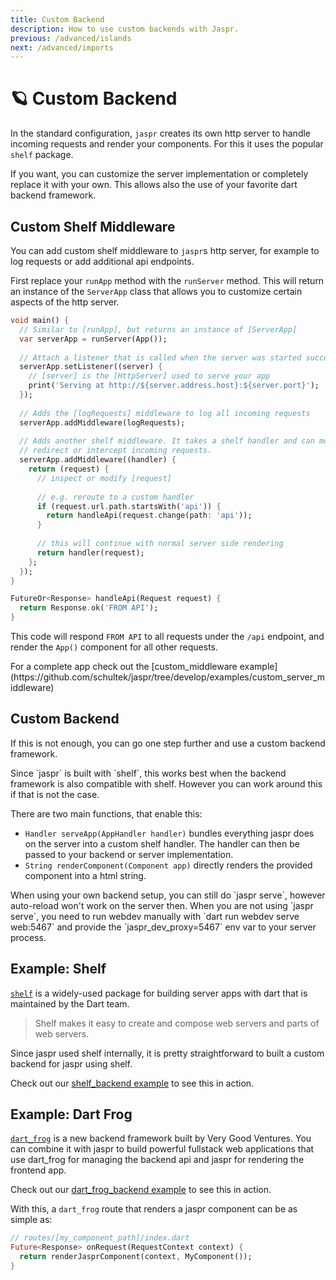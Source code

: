 ```yaml
---
title: Custom Backend
description: How to use custom backends with Jaspr.
previous: /advanced/islands
next: /advanced/imports
---
```


# 🪐 Custom Backend

In the standard configuration, `jaspr` creates its own http server to handle incoming requests and
render your components. For this it uses the popular `shelf` package.

If you want, you can customize the server implementation or completely replace it with your own.
This allows also the use of your favorite dart backend framework.

## Custom Shelf Middleware

You can add custom shelf middleware to `jaspr`s http server, for example to log requests or add
additional api endpoints.

First replace your `runApp` method with the `runServer` method. This will return an instance of
the `ServerApp` class that allows you to customize certain aspects of the http server.

```dart
void main() {
  // Similar to [runApp], but returns an instance of [ServerApp]
  var serverApp = runServer(App());
  
  // Attach a listener that is called when the server was started successfully
  serverApp.setListener((server) {
    // [server] is the [HttpServer] used to serve your app
    print('Serving at http://${server.address.host}:${server.port}');
  });
  
  // Adds the [logRequests] middleware to log all incoming requests
  serverApp.addMiddleware(logRequests);
  
  // Adds another shelf middleware. It takes a shelf handler and can modify,
  // redirect or intercept incoming requests.
  serverApp.addMiddleware((handler) {
    return (request) {
      // inspect or modify [request]
      
      // e.g. reroute to a custom handler
      if (request.url.path.startsWith('api')) {
        return handleApi(request.change(path: 'api'));
      }
      
      // this will continue with normal server side rendering
      return handler(request);
    };
  });
}

FutureOr<Response> handleApi(Request request) {
  return Response.ok('FROM API');
}
```

This code will respond `FROM API` to all requests under the `/api` endpoint, and render
the `App()` component for all other requests.

<Info>
For a complete app check out the [custom_middleware example](https://github.com/schultek/jaspr/tree/develop/examples/custom_server_middleware)
</Info>

## Custom Backend

If this is not enough, you can go one step further and use a custom backend framework.

<Info>
Since `jaspr` is built with `shelf`, this works best when the backend framework is also compatible with shelf.
However you can work around this if that is not the case.
</Info>

There are two main functions, that enable this:

- `Handler serveApp(AppHandler handler)` bundles everything jaspr does on the server into a custom shelf handler.
  The handler can then be passed to your backend or server implementation.
- `String renderComponent(Component app)` directly renders the provided component into a html string.

<Warning>
When using your own backend setup, you can still do `jaspr serve`, however auto-reload won't work 
on the server then.
</Warning>

<Warning>
When you are not using `jaspr serve`, you need to run webdev manually with 
`dart run webdev serve web:5467` and provide the `jaspr_dev_proxy=5467` env var to your server process.
</Warning>

## Example: Shelf

[`shelf`](https://pub.dev/packages/shelf) is a widely-used package for building server apps with dart that is 
maintained by the Dart team.

> Shelf makes it easy to create and compose web servers and parts of web servers.

Since jaspr used shelf internally, it is pretty straightforward to built a custom backend for jaspr using
shelf. 

Check out our [shelf_backend example](https://github.com/schultek/jaspr/tree/develop/examples/shelf_backend)
to see this in action.

## Example: Dart Frog

[`dart_frog`](https://dartfrog.vgv.dev/) is a new backend framework built by Very Good Ventures. You
can combine it with jaspr to build powerful fullstack web applications that use dart_frog for managing
the backend api and jaspr for rendering the frontend app.

Check out our [dart_frog_backend example](https://github.com/schultek/jaspr/tree/develop/examples/dart_frog_backend)
to see this in action.

With this, a `dart_frog` route that renders a jaspr component can be as simple as:

```dart
// routes/[my_component_path]/index.dart
Future<Response> onRequest(RequestContext context) {
  return renderJasprComponent(context, MyComponent());
}
```